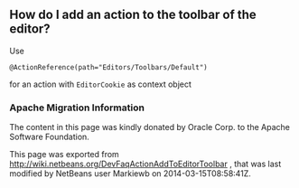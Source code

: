 <!--

    Licensed to the Apache Software Foundation (ASF) under one
    or more contributor license agreements.  See the NOTICE file
    distributed with this work for additional information
    regarding copyright ownership.  The ASF licenses this file
    to you under the Apache License, Version 2.0 (the
    "License"); you may not use this file except in compliance
    with the License.  You may obtain a copy of the License at

      http://www.apache.org/licenses/LICENSE-2.0

    Unless required by applicable law or agreed to in writing,
    software distributed under the License is distributed on an
    "AS IS" BASIS, WITHOUT WARRANTIES OR CONDITIONS OF ANY
    KIND, either express or implied.  See the License for the
    specific language governing permissions and limitations
    under the License.

-->
==How do I add an action to the toolbar of the editor?==
Use
<pre>@ActionReference(path="Editors/Toolbars/Default")</pre>

for an action with <tt>EditorCookie</tt> as context object

===Apache Migration Information===

The content in this page was kindly donated by Oracle Corp. to the
Apache Software Foundation.

This page was exported from http://wiki.netbeans.org/DevFaqActionAddToEditorToolbar , 
that was last modified by NetBeans user Markiewb 
on 2014-03-15T08:58:41Z.

